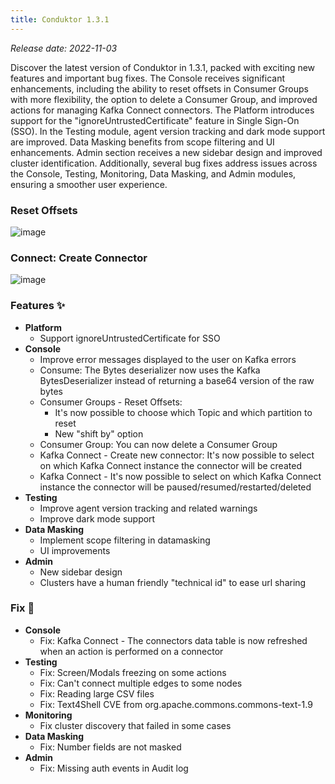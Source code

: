 ```yaml
---
title: Conduktor 1.3.1
---
```


*Release date: 2022-11-03*

Discover the latest version of Conduktor in 1.3.1, packed with exciting new features and important bug fixes. The Console receives significant enhancements, including the ability to reset offsets in Consumer Groups with more flexibility, the option to delete a Consumer Group, and improved actions for managing Kafka Connect connectors. The Platform introduces support for the "ignoreUntrustedCertificate" feature in Single Sign-On (SSO). In the Testing module, agent version tracking and dark mode support are improved. Data Masking benefits from scope filtering and UI enhancements. Admin section receives a new sidebar design and improved cluster identification. Additionally, several bug fixes address issues across the Console, Testing, Monitoring, Data Masking, and Admin modules, ensuring a smoother user experience.

### Reset Offsets

![image](/images/changelog/platform/console-reset-offsets.png)

### Connect: Create Connector

![image](/images/changelog/platform/console-connect.png)

### Features ✨

- **Platform**
  - Support ignoreUntrustedCertificate for SSO
- **Console**
  - Improve error messages displayed to the user on Kafka errors
  - Consume: The Bytes deserializer now uses the Kafka BytesDeserializer instead of returning a base64 version of the raw bytes
  - Consumer Groups - Reset Offsets:
    - It's now possible to choose which Topic and which partition to reset
    - New "shift by" option
  - Consumer Group: You can now delete a Consumer Group
  - Kafka Connect - Create new connector: It's now possible to select on which Kafka Connect instance the connector will be created
  - Kafka Connect - It's now possible to select on which Kafka Connect instance the connector will be paused/resumed/restarted/deleted
- **Testing**
  - Improve agent version tracking and related warnings
  - Improve dark mode support
- **Data Masking**
  - Implement scope filtering in datamasking
  - UI improvements
- **Admin**
  - New sidebar design
  - Clusters have a human friendly "technical id" to ease url sharing

### Fix 🔨

- **Console**
  - Fix: Kafka Connect - The connectors data table is now refreshed when an action is performed on a connector
- **Testing**
  - Fix: Screen/Modals freezing on some actions
  - Fix: Can't connect multiple edges to some nodes
  - Fix: Reading large CSV files
  - Fix: Text4Shell CVE from org.apache.commons.commons-text-1.9
- **Monitoring**
  - Fix cluster discovery that failed in some cases
- **Data Masking**
  - Fix: Number fields are not masked
- **Admin**
  - Fix: Missing auth events in Audit log
